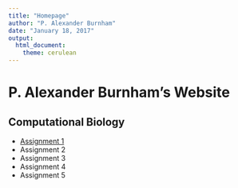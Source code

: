 ```yaml
---
title: "Homepage"
author: "P. Alexander Burnham"
date: "January 18, 2017"
output: 
  html_document: 
    theme: cerulean
---
```


# P. Alexander Burnham's Website

## Computational Biology 

* [Assignment 1](Assignment1_Bio381.html) 
* Assignment 2   
* Assignment 3  
* Assignment 4  
* Assignment 5  